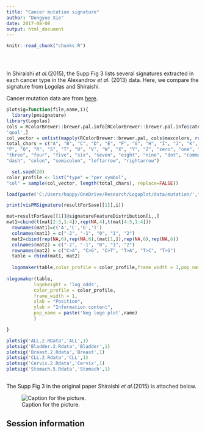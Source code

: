 ```yaml
---
title: "Cancer mutation signature"
author: "Dongyue Xie"
date: 2017-08-08
output: html_document
---
```


<!-- The file analysis/chunks.R contains chunks that define default settings
shared across the workflowr files. -->
```r
knitr::read_chunk("chunks.R")
```

<!-- Update knitr chunk options -->
```r
```

<!-- Insert the date the file was last updated -->
```r
```

<!-- Insert the code version (Git commit SHA1) if Git repository exists and R
 package git2r is installed -->
```r
```

<!-- Add your analysis here -->

In Shiraishi *et al.*(2015), the Supp Fig 3 lists several signatures extracted in each cancer type in the Alexandrov *et al.* (2013) data. Here, we compare the signature from Logolas and Shiraishi. 

Cancer mutation data are from [here](https://github.com/friend1ws/pmsignature_paper/tree/master/analysis/AlexandrovEtAl/result/Param_ind5_dir).



```r
plotsig=function(file,name,i){
  library(pmsignature)
library(Logolas)
cols = RColorBrewer::brewer.pal.info[RColorBrewer::brewer.pal.info$category == 
'qual',]
col_vector = unlist(mapply(RColorBrewer::brewer.pal, cols$maxcolors, rownames(cols)))
total_chars = c("A", "B", "C", "D", "E", "F", "G", "H", "I", "J", "K", "L", "M", "N", "O",
"P", "Q", "R", "S", "T", "U", "V", "W", "X", "Y", "Z", "zero", "one", "two",
"three", "four", "five", "six", "seven", "eight", "nine", "dot", "comma",
"dash", "colon", "semicolon", "leftarrow", "rightarrow")

  set.seed(20)
color_profile <- list("type" = "per_symbol",
"col" = sample(col_vector, length(total_chars), replace=FALSE))

load(paste('C:/Users/happy/OneDrive/Research/Logoplot/data/mutation/',file,sep = ''))

print(visPMSignature(resultForSave[[1]],i))

mat=resultForSave[[1]]@signatureFeatureDistribution[i,,]
mat1=cbind(t(mat[2:3,1:4]),rep(NA,4),t(mat[4:5,1:4]))
  rownames(mat1)=c('A','C','G','T')
  colnames(mat1) = c("-2", "-1", "0", "1", "2")
  mat2=cbind(rep(NA,6),rep(NA,6),(mat[1,]),rep(NA,6),rep(NA,6))
  colnames(mat2) = c("-2", "-1", "0", "1", "2")
  rownames(mat2) = c("C>A", "C>G", "C>T", "T>A", "T>C", "T>G")
  table = rbind(mat1, mat2)
  
  logomaker(table,color_profile = color_profile,frame_width = 1,pop_name = paste('logo plot',name))
  
nlogomaker(table,
          logoheight = 'log_odds',
          color_profile = color_profile,
          frame_width = 1,
          xlab = "Position",
          ylab = "Information content",
          pop_name = paste('Neg logo plot',name)
          )

}

plotsig('ALL.2.RData','ALL',1)
plotsig('Bladder.2.Rdata','Bladder',1)
plotsig('Breast.2.Rdata','Breast',1)
plotsig('CLL.2.Rdata','CLL',1)
plotsig('Cervix.2.Rdata','Cervix',1)
plotsig('Stomach.5.Rdata','Stomach',1)



```

The Supp Fig 3 in the original paper Shiraishi *et al.*(2015) is attached below.

![Caption for the picture.](SuppF3.png)

## Session information

<!-- Insert the session information into the document -->
```r
```
